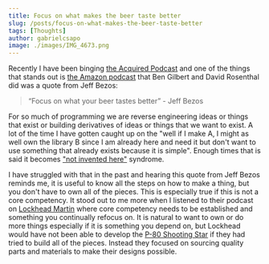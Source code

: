 ```yaml
---
title: Focus on what makes the beer taste better
slug: /posts/focus-on-what-makes-the-beer-taste-better
tags: [Thoughts]
author: gabrielcsapo
image: ./images/IMG_4673.png
---
```


Recently I have been binging [the Acquired Podcast](https://www.acquired.fm) and one of the things that stands out is [the Amazon podcast](https://www.youtube.com/watch?v=u3qIWN-ZIPk) that Ben Gilbert and David Rosenthal did was a quote from Jeff Bezos:

> “Focus on what your beer tastes better” - Jeff Bezos

For so much of programming we are reverse engineering ideas or things that exist or building derivatives of ideas or things that we want to exist. A lot of the time I have gotten caught up on the "well if I make A, I might as well own the library B since I am already here and need it but don't want to use something that already exists because it is simple". Enough times that is said it becomes ["not invented here"](https://en.wikipedia.org/wiki/Not_invented_here) syndrome.

I have struggled with that in the past and hearing this quote from Jeff Bezos reminds me, it is useful to know all the steps on how to make a thing, but you don't have to own all of the pieces. This is especially true if this is not a core competency. It stood out to me more when I listened to their podcast on [Lockhead Martin](https://www.youtube.com/watch?v=atMrnp_EVcI) where core competency needs to be established and something you continually refocus on. It is natural to want to own or do more things especially if it is something you depend on, but Lockhead would have not been able to develop the [P-80 Shooting Star](https://en.wikipedia.org/wiki/Lockheed_P-80_Shooting_Star) if they had tried to build all of the pieces. Instead they focused on sourcing quality parts and materials to make their designs possible.
